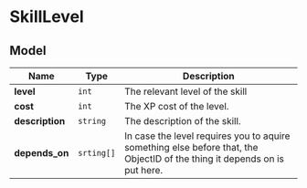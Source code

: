 # SkillLevel

## Model

| Name | Type | Description |
| - | - | - |
| **level** | `int` | The relevant level of the skill |
| **cost** | `int` | The XP cost of the level. |
| **description** | `string` | The description of the skill. |
| **depends_on** | `srting[]` | In case the level requires you to aquire something else before that, the ObjectID of the thing it depends on is put here. |
